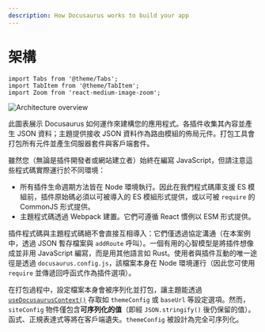 ```yaml
---
description: How Docusaurus works to build your app
---
```


# 架構

```mdx-code-block
import Tabs from '@theme/Tabs';
import TabItem from '@theme/TabItem';
import Zoom from 'react-medium-image-zoom';
```

<Zoom>

![Architecture overview](/img/architecture.png)

</Zoom>

此圖表展示 Docusaurus 如何運作來建構您的應用程式。各插件收集其內容並產生 JSON 資料；主題提供接收 JSON 資料作為路由模組的佈局元件。打包工具會打包所有元件並產生伺服器套件與客戶端套件。

雖然您（無論是插件開發者或網站建立者）始終在編寫 JavaScript，但請注意這些程式碼實際運行於不同環境：

- 所有插件生命週期方法皆在 Node 環境執行。因此在我們程式碼庫支援 ES 模組前，插件原始碼必須以可被導入的 ES 模組形式提供，或以可被 `require` 的 CommonJS 形式提供。
- 主題程式碼透過 Webpack 建置。它們可遵循 React 慣例以 ESM 形式提供。

插件程式碼與主題程式碼絕不會直接互相導入：它們僅透過協定溝通（在本案例中，透過 JSON 暫存檔案與 `addRoute` 呼叫）。一個有用的心智模型是將插件想像成並非用 JavaScript 編寫，而是用其他語言如 Rust。使用者與插件互動的唯一途徑是透過 `docusaurus.config.js`，該檔案本身在 Node 環境運行（因此您可使用 `require` 並傳遞回呼函式作為插件選項）。

在打包過程中，設定檔案本身會被序列化並打包，讓主題能透過 [`useDocusaurusContext()`](../docusaurus-core.mdx#useDocusaurusContext) 存取如 `themeConfig` 或 `baseUrl` 等設定選項。然而，`siteConfig` 物件僅包含**可序列化的值**（即經 `JSON.stringify()` 後仍保留的值）。函式、正規表達式等將在客戶端遺失。`themeConfig` 被設計為完全可序列化。